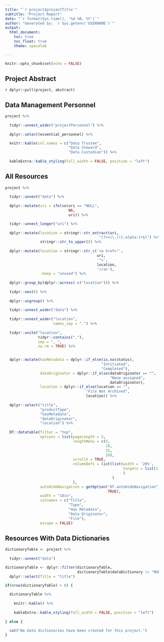 ```yaml
---
title: "`r project$projectTitle`"
subtitle: "Project Report"
date: "`r format(Sys.time(), '%d %B, %Y')`"
author: "Generated by: `r Sys.getenv('USERNAME')`"
output: 
  html_document:
    toc: true
    toc_float: true
    theme: spacelab 

---
```


```r

knitr::opts_chunk$set(echo = FALSE)

```

## Project Abstract
`r dplyr::pull(project, abstract)`

## Data Management Personnel
```r
project %>%
  
  tidyr::unnest_wider("projectPersonnel") %>%
  
  dplyr::select(essential_personnel) %>%

  knitr::kable(col.names = c("Data Trustee",
                             "Data Steward",
                             "Data Custodian")) %>%
  
  kableExtra::kable_styling(full_width = FALSE, position = "left")
```

## All Resources

```r
project %>%
  
  tidyr::unnest("data") %>%
  
  dplyr::mutate(uri = ifelse(uri == "NULL",
                             NA,
                             uri)) %>%

  tidyr::unnest_longer("uri") %>%
  
  dplyr::mutate(location = stringr::str_extract(uri,
                                           "(?<=\\.)([:alpha:]+$)") %>%
                stringr::str_to_upper()) %>%
  
  dplyr::mutate(location = stringr::str_c('<a href="',
                                          uri,
                                          '">',
                                          location,
                                          '</a>'),
                .keep = "unused") %>%
  
  dplyr::group_by(dplyr::across(-c("location"))) %>%
  
  tidyr::nest() %>%
  
  dplyr::ungroup() %>%
  
  tidyr::unnest_wider("data") %>%
  
  tidyr::unnest_wider("location",
                      names_sep = ".") %>%
  
  tidyr::unite("location",
               tidyr::contains("."),
               sep = ", ",
               na.rm = TRUE) %>%

  
  dplyr::mutate(hasMetadata = dplyr::if_else(is.na(status), 
                                            "Intitiated", 
                                            "Completed"),
                dataOriginator = dplyr::if_else(dataOriginator == "",
                                                "None assigned",
                                                dataOriginator),
                location = dplyr::if_else(location == "",
                                     "File Not Archived",
                                     location)) %>%
  
  dplyr::select("title",
                "productType",
                "hasMetadata",
                "dataOriginator",
                "location") %>%
  
  DT::datatable(filter = "top",
                options = list(pageLength = 5,
                               lengthMenu = c(5, 
                                              10, 
                                              15, 
                                              20),
                               scrollX = TRUE,
                               columnDefs = list(list(width = '20%',
                                                      targets = list(1, 4)
                                                      )
                                                 )
                               ),
                autoHideNavigation = getOption("DT.autoHideNavigation",
                                               TRUE),
                width = "10in",
                colnames = c("Title",
                             "Type",
                             "Has Metadata",
                             "Data Originator",
                             "File"),
                escape = FALSE)

```

## Resources With Data Dictionaries
```r

dictionaryTable <- project %>%
  
  tidyr::unnest("data")

dictionaryTable <- dplyr::filter(dictionaryTable,
                                 dictionaryTable$dataDictionary != "NULL") %>%
  dplyr::select(Title = "title")

if(nrow(dictionaryTable) > 0) {
  
  dictionaryTable %>%
    
    knitr::kable() %>%
    
    kableExtra::kable_styling(full_width = FALSE, position = "left")
  
} else {

  cat("No data dictionaries have been created for this project.")
}

```

